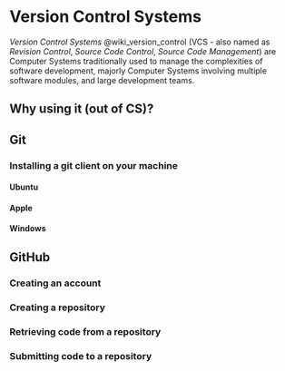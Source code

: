 # Version Control Systems
*Version Control Systems* @wiki_version_control (VCS - also named as _Revision Control_, 
_Source Code Control_, _Source Code Management_) are Computer Systems 
traditionally used to manage the complexities of software development, majorly 
Computer Systems involving multiple software modules, and large development teams.

## Why using it (out of CS)?

## Git

### Installing a git client on your machine

#### Ubuntu
#### Apple
#### Windows

## GitHub

### Creating an account

### Creating a repository

### Retrieving code from a repository

### Submitting code to a repository